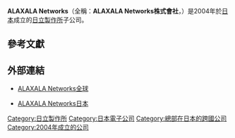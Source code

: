 {{Infobox company
| name = ALAXALA Networks
| name_en = ALAXALA Networks
| logo = File:Alaxala Networks Logo.jpg
| logo_size = 100
| logo_caption = 
| image = 
| image_size = 
| image_caption = 
| type = [[私人公司|私人公司]]
| trading_name = 
| native_name = 
| native_name_lang = 
| other_name = 
| traded_as = 
| com_code = 
| ROC_UBN = 
| JPN_CN = 
| fate = 
| predecessor = 
| successor = 
| foundation = {{Start date and age|df=yes|2004|10|1}}
| defunct = 
| location = {{JPN}}[[神奈川縣|神奈川縣]][[川崎市|川崎市]][[幸區|幸區]]鹿島田1丁目1番2號
| locations = 
| area_served = 全球
| founder = 
| key_people = [[南川育穗|南川育穗]]
| industry = 
| products = 
| services = 
| revenue = 
| operating_income = 
| net_income = 
| aum = 
| assets = 
| equity = 
| owner = 
| num_employees = 
| num_employees_year = 
| parent = [[日立製作所|日立製作所]]
| divisions = 
| subsid = 
| homepage = {{URL|https://www.alaxala.com/en/}}
| slogan = 
| capital = 
| market_value = 
| P/E_ratio = 
| earnings_per_share = 
| net_asset_value = 
| accounting_period = 
| major_shareholder = 
| footnotes = 
}}

'''ALAXALA Networks'''（全稱：'''ALAXALA Networks株式會社'''，{{lang-en|'''ALAXALA Networks Corporation'''}}）是2004年於[[日本|日本]]成立的[[日立製作所|日立製作所]]子公司。

== 參考文獻 ==
{{Reflist}}

== 外部連結 ==
* {{en}}[https://www.alaxala.com/en/ ALAXALA Networks全球]{{Wayback|url=https://www.alaxala.com/en/ |date=20180211115224 }}
* {{ja}}[https://www.alaxala.com/jp/ ALAXALA Networks日本]{{Wayback|url=https://www.alaxala.com/jp/ |date=20180219210755 }}

[[Category:日立製作所|Category:日立製作所]]
[[Category:日本電子公司|Category:日本電子公司]]
[[Category:總部在日本的跨國公司|Category:總部在日本的跨國公司]]
[[Category:2004年成立的公司|Category:2004年成立的公司]]